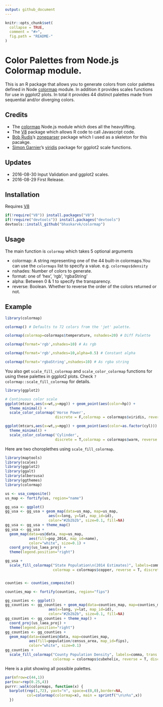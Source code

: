 ```yaml
---
output: github_document
---
```


<!-- README.md is generated from README.Rmd. Please edit that file -->

```r
knitr::opts_chunk$set(
  collapse = TRUE,
  comment = "#>",
  fig.path = "README-"
)
```

# Color Palettes from Node.js Colormap module.

This is an R package that allows you to generate colors from color palettes defined in Node [colormap](https://github.com/bpostlethwaite/colormap) module. In addition it provides scales functions for use in ggplot2 plots. In total it provides 44 distinct palettes made from sequential and/or diverging colors.

## Credits

- The [colormap](https://github.com/bpostlethwaite/colormap) Node.js module which does all the heavylifting.
- The [V8](https://github.com/jeroenooms/V8) package which allows R code to call Javascript code.
- [Bob Rudis](https://twitter.com/hrbrmstr)'s [zoneparser](https://github.com/hrbrmstr/zoneparser) package which I used as a skeleton for this pacakge.
- [Simon Garnier](https://twitter.com/sjmgarnier)'s [viridis](https://github.com/sjmgarnier/viridis) package for ggplot2 scale functions.

## Updates

- 2016-08-30 Input Validation and ggplot2 scales.
- 2016-08-29 First Release.


## Installation

Requires [V8](https://cran.r-project.org/web/packages/V8/index.html)

```r
if(!require("V8")) install.packages("V8")
if(!require("devtools")) install.packages("devtools")
devtools::install_github("bhaskarvk/colormap")
```

## Usage

The main function is `colormap` which takes 5 optional arguments

- colormap: A string representing one of the 44 built-in colormaps.\n You can use the `colormaps` list to specify a value. e.g. `colormaps$density`
- nshades: Number of colors to generate.
- format: one of 'hex', 'rgb', 'rgbaString'
- alpha: Between 0 & 1 to specify the transparency.
- reverse: Boolean. Whether to reverse the order of the colors returned or not.

## Example

```r
library(colormap)

colormap() # Defaults to 72 colors from the 'jet' palette.

colormap(colormap=colormaps$temperature, nshades=20) # Diff Palette

colormap(format='rgb',nshades=10) # As rgb

colormap(format='rgb',nshades=10,alpha=0.5) # Constant alpha

colormap(format='rgbaString',nshades=10) # As rgba string
```

You also get `scale_fill_colormap` and `scale_color_colormap` functions for using these palettes in ggplot2 plots. Check `?colormap::scale_fill_colormap` for details.


```r
library(ggplot2)

# Continuous color scale
ggplot(mtcars,aes(x=wt,y=mpg)) + geom_point(aes(color=hp)) +
  theme_minimal() +
  scale_color_colormap('Horse Power',
                       discrete = F,colormap = colormaps$viridis, reverse = T)

ggplot(mtcars,aes(x=wt,y=mpg)) + geom_point(aes(color=as.factor(cyl))) +
  theme_minimal() +
  scale_color_colormap('Cylinder',
                       discrete = T,colormap = colormaps$warm, reverse = T)

```

Here are two choroplethes using `scale_fill_colormap`.

```r
library(maptools)
library(scales)
library(ggplot2)
library(ggalt)
library(albersusa)
library(ggthemes)
library(colormap)

us <- usa_composite()
us_map <- fortify(us, region="name")

gg_usa <- ggplot()
gg_usa <- gg_usa + geom_map(data=us_map, map=us_map,
                    aes(x=long, y=lat, map_id=id),
                    color="#2b2b2b", size=0.1, fill=NA)
gg_usa <- gg_usa + theme_map()
gg_usa <- gg_usa + 
  geom_map(data=us@data, map=us_map,
           aes(fill=pop_2014, map_id=name),
           color="white", size=0.1) +
  coord_proj(us_laea_proj) +
  theme(legend.position="right")

gg_usa +
  scale_fill_colormap("State Population\n(2014 Estimates)", labels=comma,
                      colormap = colormaps$copper, reverse = T, discrete = F)


counties <- counties_composite()

counties_map <- fortify(counties, region="fips")

gg_counties <- ggplot()
gg_counties <- gg_counties + geom_map(data=counties_map, map=counties_map,
                    aes(x=long, y=lat, map_id=id),
                    color="#2b2b2b", size=0.1, fill=NA)
gg_counties <- gg_counties + theme_map() +
  coord_proj(us_laea_proj) +
  theme(legend.position="right")
gg_counties <- gg_counties + 
  geom_map(data=counties@data, map=counties_map,
           aes(fill=population/census_area, map_id=fips),
           color="white", size=0.1)
gg_counties +
  scale_fill_colormap("County Population Density", labels=comma, trans = 'log10',
                      colormap = colormaps$cubehelix, reverse = T, discrete = F)

```

Here is a plot showing all possible palettes.

```r
par(mfrow=c(44,1))
par(mar=rep(0.25,4))
purrr::walk(colormaps, function(x) { 
  barplot(rep(1,72), yaxt="n", space=c(0,0),border=NA,
          col=colormap(colormap=x), main = sprintf("\n\n%s",x))
  })
```
